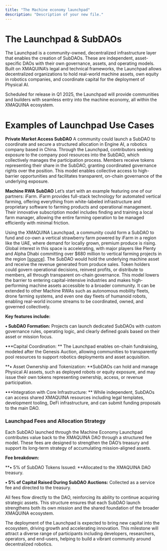 ```yaml
---
title: "The Machine economy launchpad"
description: "Description of your new file."
---
```


# The Launchpad & SubDAOs

The Launchpad is a community-owned, decentralized infrastructure layer that enables the creation of SubDAOs. These are independent, asset-specific DAOs with their own governance, assets, and operating models. Built on XMAQUINA’s legal and technical frameworks, the Launchpad allows decentralized organizations to hold real-world machine assets, own equity in robotics companies, and coordinate capital for the deployment of Physical AI.

Scheduled for release in Q1 2025, the Launchpad will provide communities and builders with seamless entry into the machine economy, all within the XMAQUINA ecosystem.

# **Examples of Launchpad Use Cases**

**Private Market Access SubDAO** A community could launch a SubDAO to coordinate and secure a structured allocation in Engine AI, a robotics company based in China. Through the Launchpad, contributors seeking exposure to the company pool resources into the SubDAO, which collectively manages the participation process. Members receive tokens representing their share in the SubDAO, granting coordinated governance rights over the position. This model enables collective access to high-barrier opportunities and facilitates transparent, on-chain governance of the underlying exposure.

**Machine RWA SubDAO** Let’s start with an example featuring one of our partners: iFarm. iFarm provides full-stack technology for automated vertical farming, offering everything from white-labeled infrastructure and proprietary software to farming products and operational management. Their innovative subscription model includes finding and training a local farm manager, allowing the entire farming operation to be managed efficiently with minimal friction.

Using the XMAQUINA Launchpad, a community could form a SubDAO to fund and co-own a vertical strawberry farm powered by iFarm in a region like the UAE, where demand for locally grown, premium produce is rising. Global interest in this space is accelerating, with major players like Plenty and Alpha Dhabi committing over \$680 million to vertical farming projects in the region [[source](https://www.businesstimes.com.sg/startups-tech/us-startup-plenty-alpha-dhabi-plan-us680-million-vertical-farms)]. The SubDAO would hold the underlying machine asset and receive the revenue generated from produce sales. Token holders could govern operational decisions, reinvest profits, or distribute to members, all through transparent on-chain governance. This model lowers the barrier to entering capital-intensive industries and makes high-performing machine assets accessible to a broader community. It can be extended to other Machine RWAs such as autonomous mobility fleets, drone farming systems, and even one day fleets of humanoid robots, enabling real-world income streams to be coordinated, owned, and governed collectively.

**Key features include:**

**• SubDAO Formation:** Projects can launch dedicated SubDAOs with custom governance rules, operating logic, and clearly defined goals based on their asset or mission focus.

•**Capital Coordination: ** The Launchpad enables on-chain fundraising, modeled after the Genesis Auction, allowing communities to transparently pool resources to support robotics deployments and asset acquisition.

**• Asset Ownership and Tokenization: **SubDAOs can hold and manage Physical AI assets, such as deployed robots or equity exposure, and may issue their own tokens representing ownership, access, or revenue participation.

•**Integration with Core Infrastructure: ** While independent, SubDAOs can access shared XMAQUINA resources including legal templates, development tooling, DeFi infrastructure, and can submit funding proposals to the main DAO.

### Launchpad Fees and Allocation Strategy

Each SubDAO launched through the Machine Economy Launchpad contributes value back to the XMAQUINA DAO through a structured fee model. These fees are designed to strengthen the DAO’s treasury and support its long-term strategy of accumulating mission-aligned assets.

**Fee breakdown:**

**• 5% of SubDAO Tokens Issued: **Allocated to the XMAQUINA DAO treasury.

**• 5% of Capital Raised During SubDAO Auctions:** Collected as a service fee and directed to the treasury.

All fees flow directly to the DAO, reinforcing its ability to continue acquiring strategic assets. This structure ensures that each SubDAO launch strengthens both its own mission and the shared foundation of the broader XMAQUINA ecosystem.

The deployment of the Launchpad is expected to bring new capital into the ecosystem, driving growth and accelerating innovation. This milestone will attract a diverse range of participants including developers, researchers, operators, and end-users, helping to build a vibrant community around decentralized robotics.